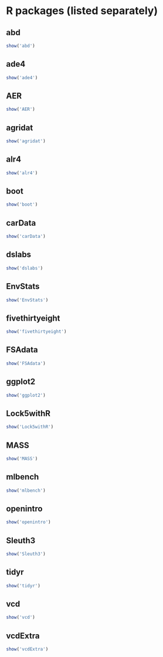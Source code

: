 # R packages (listed separately)

<!-- Generated by index.Rmd, do not edit. -->

## **abd**
```r
show('abd')
```

## **ade4**
```r
show('ade4')
```

## **AER**
```r
show('AER')
```

## **agridat**
```r
show('agridat')
```

## **alr4**
```r
show('alr4')
```

## **boot**
```r
show('boot')
```

## **carData**
```r
show('carData')
```

## **dslabs**
```r
show('dslabs')
```

## **EnvStats**
```r
show('EnvStats')
```

## **fivethirtyeight**
```r
show('fivethirtyeight')
```

## **FSAdata**
```r
show('FSAdata')
```

## **ggplot2**
```r
show('ggplot2')
```

## **Lock5withR**
```r
show('Lock5withR')
```

## **MASS**
```r
show('MASS')
```

## **mlbench**
```r
show('mlbench')
```

## **openintro**
```r
show('openintro')
```

## **Sleuth3**
```r
show('Sleuth3')
```

## **tidyr**
```r
show('tidyr')
```

## **vcd**
```r
show('vcd')
```

## **vcdExtra**
```r
show('vcdExtra')
```


